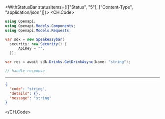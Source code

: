

<WithStatusBar statusItems={[["Status", "5"], ["Content-Type", "application/json"]]}>
  <CH.Code>
  ```csharp GetDrink.cs
  using Openapi;
using Openapi.Models.Components;
using Openapi.Models.Requests;

var sdk = new Speakeasybar(
    security: new Security() {
        ApiKey = "",
    });

var res = await sdk.Drinks.GetDrinkAsync(Name: "string");

// handle response
  ```
  ---

  ```json Example Response
  {
    "code": "string",
    "details": {},
    "message": "string"
  }
  ```
  </CH.Code>
</WithStatusBar>

